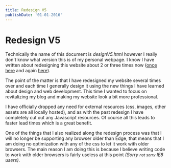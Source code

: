 ```yaml
---
title: Redesign V5
publishDate: '01-01-2016'
---
```


# Redesign V5

Technically the name of this document is <var>designV5.html</var> however I really don't know what version this is of my personal webpage. I know I have written about redesigning this website about 2 or three times now (<a href="/post/Redesign" >once here</a> and again <a href="/post/Weekend-Projects">here</a>).

The point of the matter is that I have redesigned my website several times over and each time I generally design it using the new things I have learned about design and web development. This time I wanted to focus on revitalizing my blog and making my website look a bit more professional.

I have officially dropped any need for external resources (css, images, other assets are all locally hosted), and as with the past redesign I have completely cut out any Javascript resources. Of course all this leads to faster lead times which is a great benefit.

One of the things that I also realized along the redesign process was that I will no longer be supporting any browser older than Edge, that means that I am doing no optimization with any of the css to let it work with older browsers. The main reason I am doing this is because I believe writing code to work with older browsers is fairly useless at this point <em>(Sorry <small>not sorry</small> IE8 users)</em>.
